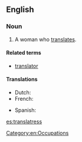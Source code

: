 ==English==

===Noun===
{{en-noun|es}}

# A woman who [[translate]]s.

====Related terms====
* [[translator]]

====Translations====
{{trans-top|A woman who translates}}
* Dutch: {{t|nl|vertaalster|f}}
* French: {{t+|fr|traductrice|f}}
{{trans-mid}}
* Spanish: {{t|es|traductora|f}}
{{trans-bottom}}

[[Category:en:Occupations]]

[[es:translatress]]